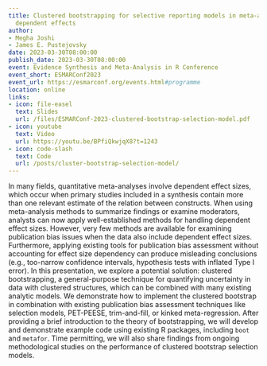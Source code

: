 ```yaml
---
title: Clustered bootstrapping for selective reporting models in meta-analysis with
  dependent effects
author:
- Megha Joshi
- James E. Pustejovsky
date: 2023-03-30T08:00:00
publish_date: 2023-03-30T08:00:00
event: Evidence Synthesis and Meta-Analysis in R Conference
event_short: ESMARConf2023
event_url: https://esmarconf.org/events.html#programme
location: online
links:
- icon: file-easel
  text: Slides
  url: /files/ESMARConf-2023-clustered-bootstrap-selection-model.pdf
- icon: youtube
  text: Video
  url: https://youtu.be/BPfiQkwjqX8?t=1243
- icon: code-slash
  text: Code
  url: /posts/cluster-bootstrap-selection-model/
---
```


In many fields, quantitative meta-analyses involve dependent effect sizes, which occur when primary studies included in a synthesis contain more than one relevant estimate of the relation between constructs. When using meta-analysis methods to summarize findings or examine moderators, analysts can now apply well-established methods for handling dependent effect sizes. However, very few methods are available for examining publication bias issues when the data also include dependent effect sizes. Furthermore, applying existing tools for publication bias assessment without accounting for effect size dependency can produce misleading conclusions (e.g., too-narrow confidence intervals, hypothesis tests with inflated Type I error). In this presentation, we explore a potential solution: clustered bootstrapping, a general-purpose technique for quantifying uncertainty in data with clustered structures, which can be combined with many existing analytic models. We demonstrate how to implement the clustered bootstrap in combination with existing publication bias assessment techniques like selection models, PET-PEESE, trim-and-fill, or kinked meta-regression. After providing a brief introduction to the theory of bootstrapping, we will develop and demonstrate example code using existing R packages, including `boot` and `metafor`. Time permitting, we will also share findings from ongoing methodological studies on the performance of clustered bootstrap selection models.

